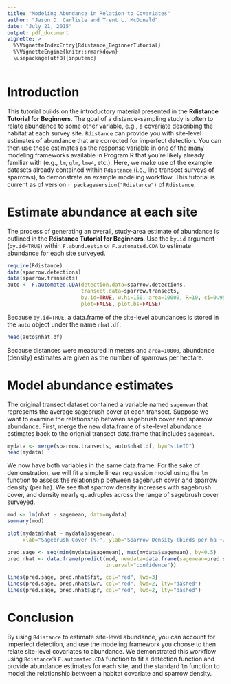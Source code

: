 ---
title: "Modeling Abundance in Relation to Covariates"
author: "Jason D. Carlisle and Trent L. McDonald"
date: "July 21, 2015"
output: pdf_document
vignette: >
  %\VignetteIndexEntry{Rdistance_BeginnerTutorial}
  %\VignetteEngine{knitr::rmarkdown}
  \usepackage[utf8]{inputenc}
---

# Introduction
This tutorial builds on the introductory material presented in the **Rdistance Tutorial for Beginners**.  The goal of a distance-sampling study is often to relate abundance to some other variable, e.g., a covariate describing the habitat at each survey site.  `Rdistance` can provide you with site-level estimates of abundance that are corrected for imperfect detection. You can then use these estimates as the response variable in one of the many modeling frameworks available in Program R that you're likely already familiar with (e.g., `lm`, `glm`, `lme4`, etc.).  Here, we make use of the example datasets already contained within `Rdistance` (i.e., line transect surveys of sparrows), to demonstrate an example modeling workflow.  This tutorial is current as of version `r packageVersion("Rdistance")` of `Rdistance`.

# Estimate abundance at each site
The process of generating an overall, study-area estimate of abundance is outlined in the **Rdistance Tutorial for Beginners**.  Use the `by.id` argument (`by.id=TRUE`) within `F.abund.estim` or `F.automated.CDA` to estimate abundance for each site surveyed.

```{r}
require(Rdistance)
data(sparrow.detections)
data(sparrow.transects)
auto <- F.automated.CDA(detection.data=sparrow.detections,
                        transect.data=sparrow.transects,
                        by.id=TRUE, w.hi=150, area=10000, R=10, ci=0.95,
                        plot=FALSE, plot.bs=FALSE)

```

Because `by.id=TRUE`, a data.frame of the site-level abundances is stored in the `auto` object under the name `nhat.df`:

```{r}
head(auto$nhat.df)
```

Because distances were measured in meters and `area=10000`, abundance (density) estimates are given as the number of sparrows per hectare.

# Model abundance estimates

The original transect dataset contained a variable named `sagemean` that represents the average sagebrush cover at each transect.  Suppose we want to examine the relationship between sagebrush cover and sparrow abundance.  First, merge the new data.frame of site-level abundance estimates back to the orignial transect data.frame that includes `sagemean`.


```{r}
mydata <- merge(sparrow.transects, auto$nhat.df, by="siteID")
head(mydata)
```


We now have both variables in the same data.frame.  For the sake of demonstration, we will fit a simple linear regression model using the `lm` function to assess the relationship between sagebrush cover and sparrow density (per ha).  We see that sparrow density increases with sagebrush cover, and density nearly quadruples across the range of sagebrush cover surveyed.

```{r}
mod <- lm(nhat ~ sagemean, data=mydata)
summary(mod)
```

```{r, fig.width=4.5, fig.height=5, echo=FALSE}
plot(mydata$nhat ~ mydata$sagemean,
     xlab="Sagebrush Cover (%)", ylab="Sparrow Density (birds per ha +/- 95% CI)")

pred.sage <- seq(min(mydata$sagemean), max(mydata$sagemean), by=0.5)
pred.nhat <- data.frame(predict(mod, newdata=data.frame(sagemean=pred.sage),
                                interval="confidence"))

lines(pred.sage, pred.nhat$fit, col="red", lwd=3)
lines(pred.sage, pred.nhat$lwr, col="red", lwd=2, lty="dashed")
lines(pred.sage, pred.nhat$upr, col="red", lwd=2, lty="dashed")

```


# Conclusion
By using `Rdistance` to estimate site-level abundance, you can account for imperfect detection, and use the modeling framework you choose to then relate site-level covariates to abundance.  We demonstrated this workflow using `Rdistance`'s `F.automated.CDA` function to fit a detection function and provide abundance estimates for each site, and the standard `lm` function to model the relationship between a habitat covariate and sparrow density.